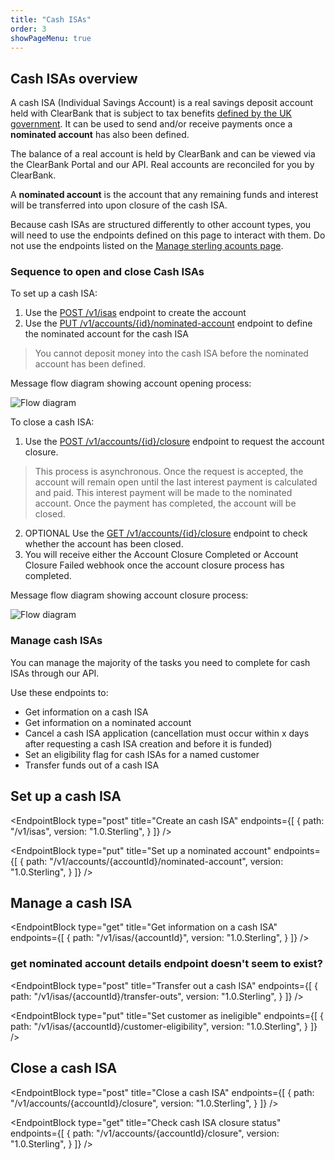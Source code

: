 ```yaml
---
title: "Cash ISAs"
order: 3
showPageMenu: true
---
```




## Cash ISAs overview

A cash ISA (Individual Savings Account) is a real savings deposit account held with ClearBank that is subject to tax benefits [defined by the UK government](https://www.gov.uk/individual-savings-accounts). It can be used to send and/or receive payments once a **nominated account** has also been defined.

The balance of a real account is held by ClearBank and can be viewed via the ClearBank Portal and our API. Real accounts are reconciled for you by ClearBank.

<Callout colour="blue">
A <strong>nominated account</strong> is the account that any remaining funds and interest will be transferred into upon closure of the cash ISA.
</Callout>

Because cash ISAs are structured differently to other account types, you will need to use the endpoints defined on this page to interact with them. Do not use the endpoints listed on the [Manage sterling acounts page](./manage-accounts).

### Sequence to open and close Cash ISAs

To set up a cash ISA:

1. Use the [POST /v1/isas]() endpoint to create the account
2. Use the [PUT /v1/accounts/{id}/nominated-account]() endpoint to define the nominated account for the cash ISA
> You cannot deposit money into the cash ISA before the nominated account has been defined. 

Message flow diagram showing account opening process:

![Flow diagram](/assets/images/open-a-cash-isa.svg)

To close a cash ISA:
1. Use the [POST /v1/accounts/{id}/closure]() endpoint to request the account closure. 
> This process is asynchronous. Once the request is accepted, the account will remain open until the last interest payment is calculated and paid. This interest payment will be made to the nominated account. Once the payment has completed, the account will be closed.
2. OPTIONAL Use the [GET /v1/accounts/{id}/closure]() endpoint to check whether the account has been closed.
3. You will receive either the Account Closure Completed or Account Closure Failed webhook once the account closure process has completed.

Message flow diagram showing account closure process:

![Flow diagram](/assets/images/close-a-cash-isa.svg)

### Manage cash ISAs

You can manage the majority of the tasks you need to complete for cash ISAs through our API. 

Use these endpoints to:
- Get information on a cash ISA
- Get information on a nominated account
- Cancel a cash ISA application (cancellation must occur within x days after requesting a cash ISA creation and before it is funded)
- Set an eligibility flag for cash ISAs for a named customer
- Transfer funds out of a cash ISA

## Set up a cash ISA

<EndpointBlock
  type="post"
  title="Create an cash ISA"
  endpoints={[
    {
      path: "/v1/isas",
      version: "1.0.Sterling",
    }
  ]}
/>

<EndpointBlock
  type="put"
  title="Set up a nominated account"
  endpoints={[
    {
      path: "/v1/accounts/{accountId}/nominated-account",
      version: "1.0.Sterling",
    }
  ]}
/>


## Manage a cash ISA

<EndpointBlock
  type="get"
  title="Get information on a cash ISA"
  endpoints={[
    {
      path: "/v1/isas/{accountId}",
      version: "1.0.Sterling",
    }
  ]}
/>

### get nominated account details endpoint doesn't seem to exist?

<EndpointBlock
  type="post"
  title="Transfer out a cash ISA"
  endpoints={[
    {
      path: "/v1/isas/{accountId}/transfer-outs",
      version: "1.0.Sterling",
    }
  ]}
/>

<EndpointBlock
  type="put"
  title="Set customer as ineligible"
  endpoints={[
    {
      path: "/v1/isas/{accountId}/customer-eligibility",
      version: "1.0.Sterling",
    }
  ]}
/>

## Close a cash ISA

<EndpointBlock
  type="post"
  title="Close a cash ISA"
  endpoints={[
    {
      path: "/v1/accounts/{accountId}/closure",
      version: "1.0.Sterling",
    }
  ]}
/>

<EndpointBlock
  type="get"
  title="Check cash ISA closure status"
  endpoints={[
    {
      path: "/v1/accounts/{accountId}/closure",
      version: "1.0.Sterling",
    }
  ]}
/>

<WebhookPlaceholder render='account-closure-completed-webhook-v1' />
<WebhookPlaceholder render='account-closure-failed-webhook-v1' />